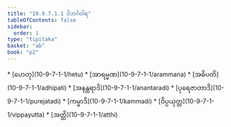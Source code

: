 ```yaml
---
title: "10.9.7.1.1 ဝိဘင်္ဂဝါရ"
tableOfContents: false
sidebar:
  order: 1
type: "tipitaka"
basket: "ab"
book: "p2"
---
```



<DynamicBreadcrumb />



<TableOfContents book="p2" section="10.9.7.1.1">
* [ဟေတု](10-9-7-1-1/hetu)
* [အာရမ္မဏ](10-9-7-1-1/arammana)
* [အဓိပတိ](10-9-7-1-1/adhipati)
* [အနန္တရာဒိ](10-9-7-1-1/anantaradi)
* [ပုရေဇာတာဒိ](10-9-7-1-1/purejatadi)
* [ကမ္မာဒိ](10-9-7-1-1/kammadi)
* [ဝိပ္ပယုတ္တ](10-9-7-1-1/vippayutta)
* [အတ္ထိ](10-9-7-1-1/atthi)
</TableOfContents>
